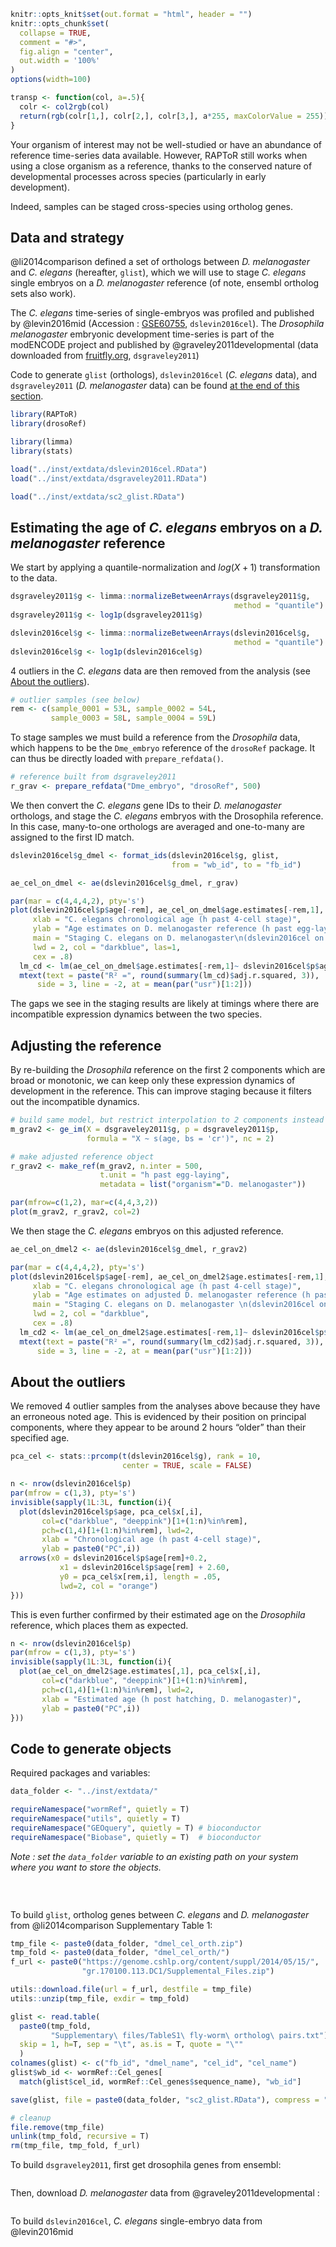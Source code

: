 ```r
knitr::opts_knit$set(out.format = "html", header = "")
knitr::opts_chunk$set(
  collapse = TRUE,
  comment = "#>",
  fig.align = "center",
  out.width = '100%'
)
options(width=100)

transp <- function(col, a=.5){
  colr <- col2rgb(col)
  return(rgb(colr[1,], colr[2,], colr[3,], a*255, maxColorValue = 255))
}
```

Your organism of interest may not be well-studied or have an abundance of reference time-series data available.
However, RAPToR still works when using a close organism as a reference, thanks to the conserved nature of developmental processes across species (particularly in early development).

Indeed, samples can be staged cross-species using ortholog genes. 

## Data and strategy

@li2014comparison defined a set of orthologs between *D. melanogaster* and  *C. elegans* (hereafter, `glist`), which we will use to stage *C. elegans* single embryos on a *D. melanogaster* reference (of note, ensembl ortholog sets also work).

The *C. elegans* time-series of single-embryos was profiled and published by @levin2016mid (Accession : [GSE60755](https://www.ncbi.nlm.nih.gov/geo/query/acc.cgi?acc=GSE60755), `dslevin2016cel`).
The *Drosophila melanogaster* embryonic development time-series is part of the modENCODE project and published by @graveley2011developmental (data downloaded from [fruitfly.org](https://fruitfly.org/sequence/download.html), `dsgraveley2011`)


Code to generate `glist` (orthologs), `dslevin2016cel` (*C. elegans* data), and `dsgraveley2011` (*D. melanogaster* data) can be found [at the end of this section](#code-to-generate-objects-1).


```r
library(RAPToR)
library(drosoRef)

library(limma)
library(stats)
```


```r
load("../inst/extdata/dslevin2016cel.RData")
load("../inst/extdata/dsgraveley2011.RData")

load("../inst/extdata/sc2_glist.RData")
```



## Estimating the age of *C. elegans* embryos on a *D. melanogaster* reference

We start by applying a quantile-normalization and $log(X+1)$ transformation to the data.

```r
dsgraveley2011$g <- limma::normalizeBetweenArrays(dsgraveley2011$g, 
                                                  method = "quantile")
dsgraveley2011$g <- log1p(dsgraveley2011$g)

dslevin2016cel$g <- limma::normalizeBetweenArrays(dslevin2016cel$g, 
                                                  method = "quantile")
dslevin2016cel$g <- log1p(dslevin2016cel$g)
```

4 outliers in the *C. elegans* data are then removed from the analysis (see [About the outliers](about-the-outliers)).
```r
# outlier samples (see below)
rem <- c(sample_0001 = 53L, sample_0002 = 54L, 
         sample_0003 = 58L, sample_0004 = 59L) 
```


To stage samples we must build a reference from the *Drosophila* data, which happens to be the `Dme_embryo` reference of the `drosoRef` package.
It can thus be directly loaded with `prepare_refdata()`.

```r
# reference built from dsgraveley2011
r_grav <- prepare_refdata("Dme_embryo", "drosoRef", 500) 
```

We then convert the *C. elegans* gene IDs to their *D. melanogaster* orthologs, and stage the *C. elegans* embryos with the Drosophila reference. In this case, many-to-one orthologs are averaged and one-to-many are assigned to the first ID match.

```r
dslevin2016cel$g_dmel <- format_ids(dslevin2016cel$g, glist,
                                    from = "wb_id", to = "fb_id")

ae_cel_on_dmel <- ae(dslevin2016cel$g_dmel, r_grav)
```



```r
par(mar = c(4,4,4,2), pty='s')
plot(dslevin2016cel$p$age[-rem], ae_cel_on_dmel$age.estimates[-rem,1], 
     xlab = "C. elegans chronological age (h past 4-cell stage)", 
     ylab = "Age estimates on D. melanogaster reference (h past egg-laying)", 
     main = "Staging C. elegans on D. melanogaster\n(dslevin2016cel on r_grav)", 
     lwd = 2, col = "darkblue", las=1,
     cex = .8)
  lm_cd <- lm(ae_cel_on_dmel$age.estimates[-rem,1]~ dslevin2016cel$p$age[-rem])
  mtext(text = paste("R² =", round(summary(lm_cd)$adj.r.squared, 3)), 
      side = 3, line = -2, at = mean(par("usr")[1:2]))
```

The gaps we see in the staging results are likely at timings where there are incompatible expression dynamics between the two species.

## Adjusting the reference

By re-building the *Drosophila* reference on the first 2 components which are broad or monotonic, we can keep only these expression dynamics of development in the reference. This can improve staging because it filters out the incompatible dynamics.

```r
# build same model, but restrict interpolation to 2 components instead of 8 
m_grav2 <- ge_im(X = dsgraveley2011$g, p = dsgraveley2011$p, 
                 formula = "X ~ s(age, bs = 'cr')", nc = 2)

# make adjusted reference object
r_grav2 <- make_ref(m_grav2, n.inter = 500,
                    t.unit = "h past egg-laying",
                    metadata = list("organism"="D. melanogaster"))

```

```r
par(mfrow=c(1,2), mar=c(4,4,3,2))
plot(m_grav2, r_grav2, col=2)
```


We then stage the *C. elegans* embryos on this adjusted reference.

```r
ae_cel_on_dmel2 <- ae(dslevin2016cel$g_dmel, r_grav2)
```




```r
par(mar = c(4,4,4,2), pty='s')
plot(dslevin2016cel$p$age[-rem], ae_cel_on_dmel2$age.estimates[-rem,1], 
     xlab = "C. elegans chronological age (h past 4-cell stage)", 
     ylab = "Age estimates on adjusted D. melanogaster reference (h past egg-laying)", 
     main = "Staging C. elegans on D. melanogaster \n(dslevin2016cel on r_grav2)", 
     lwd = 2, col = "darkblue",
     cex = .8)
  lm_cd2 <- lm(ae_cel_on_dmel2$age.estimates[-rem,1]~ dslevin2016cel$p$age[-rem])
  mtext(text = paste("R² =", round(summary(lm_cd2)$adj.r.squared, 3)), 
      side = 3, line = -2, at = mean(par("usr")[1:2]))
```

## About the outliers

We removed 4 outlier samples from the analyses above because they have an erroneous noted age. 
This is evidenced by their position on principal components, where they appear to be around 2 hours "older" than their specified age. 

```r
pca_cel <- stats::prcomp(t(dslevin2016cel$g), rank = 10,
                         center = TRUE, scale = FALSE)
```

```r
n <- nrow(dslevin2016cel$p)
par(mfrow = c(1,3), pty='s')
invisible(sapply(1L:3L, function(i){
  plot(dslevin2016cel$p$age, pca_cel$x[,i], 
       col=c("darkblue", "deeppink")[1+(1:n)%in%rem],
       pch=c(1,4)[1+(1:n)%in%rem], lwd=2,
       xlab = "Chronological age (h past 4-cell stage)",
       ylab = paste0("PC",i))
  arrows(x0 = dslevin2016cel$p$age[rem]+0.2,
           x1 = dslevin2016cel$p$age[rem] + 2.60,
           y0 = pca_cel$x[rem,i], length = .05,
           lwd=2, col = "orange")
}))
```

This is even further confirmed by their estimated age on the *Drosophila* reference, which places them as expected. 

```r
n <- nrow(dslevin2016cel$p)
par(mfrow = c(1,3), pty='s')
invisible(sapply(1L:3L, function(i){
  plot(ae_cel_on_dmel2$age.estimates[,1], pca_cel$x[,i], 
       col=c("darkblue", "deeppink")[1+(1:n)%in%rem],
       pch=c(1,4)[1+(1:n)%in%rem], lwd=2,
       xlab = "Estimated age (h post hatching, D. melanogaster)",
       ylab = paste0("PC",i))
}))


```

## Code to generate objects

Required packages and variables:
```r
data_folder <- "../inst/extdata/"

requireNamespace("wormRef", quietly = T)
requireNamespace("utils", quietly = T)
requireNamespace("GEOquery", quietly = T) # bioconductor
requireNamespace("Biobase", quietly = T)  # bioconductor
```
*Note : set the `data_folder` variable to an existing path on your system where you want to store the objects.*

```r
```

<br>

To build `glist`, ortholog genes between *C. elegans* and *D. melanogaster* from @li2014comparison Supplementary Table 1:

```r
tmp_file <- paste0(data_folder, "dmel_cel_orth.zip")
tmp_fold <- paste0(data_folder, "dmel_cel_orth/")
f_url <- paste0("https://genome.cshlp.org/content/suppl/2014/05/15/",
                "gr.170100.113.DC1/Supplemental_Files.zip")

utils::download.file(url = f_url, destfile = tmp_file)
utils::unzip(tmp_file, exdir = tmp_fold)

glist <- read.table(
  paste0(tmp_fold, 
         "Supplementary\ files/TableS1\ fly-worm\ ortholog\ pairs.txt"),
  skip = 1, h=T, sep = "\t", as.is = T, quote = "\""
  )
colnames(glist) <- c("fb_id", "dmel_name", "cel_id", "cel_name")
glist$wb_id <- wormRef::Cel_genes[
  match(glist$cel_id, wormRef::Cel_genes$sequence_name), "wb_id"]

save(glist, file = paste0(data_folder, "sc2_glist.RData"), compress = "xz")

# cleanup
file.remove(tmp_file)
unlink(tmp_fold, recursive = T)
rm(tmp_file, tmp_fold, f_url)
```


To build `dsgraveley2011`, first get drosophila genes from ensembl:

```r
```

Then, download *D. melanogaster* data from @graveley2011developmental :

```r
```


To build `dslevin2016cel`, *C. elegans* single-embryo data from @levin2016mid

```r
```


